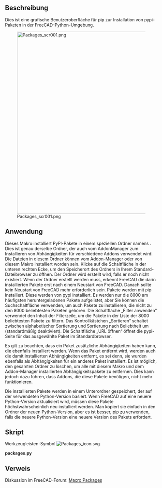 <languages/>

{{Macro/de
|Name=Makro Pakete
|Icon=Packages_icon.svg
|Description=Gui-Frontend für pip zum Installieren/Entfernen von PyPI-Paketen in der FreeCAD-Python-Umgebung.
|Author=TheMarkster
|Version=0.4
|Date=2025.01.18
|FCVersion=1.0
|Download=[https://wiki.freecad.org/images/c/c7/Packages_icon.svg Werkzeugleisten-Symbol]
}}

<span id="Description"></span>
==Beschreibung== 

Dies ist eine grafische Benutzeroberfläche für pip zur Installation von pypi-Paketen in der FreeCAD-Python-Umgebung.

[[File:Packages_scr001.png|600px]]

{{Caption|Pakete Bildschirmaufnahme}}

<span id="Usage"></span>
== Anwendung == 

Dieses Makro installiert PyPI-Pakete in einem speziellen Ordner namens {{FileName|AdditionalPythonPackages}}. Dies ist genau derselbe Ordner, der auch vom AddonManager zum Installieren von Abhängigkeiten für verschiedene Addons verwendet wird. Die Dateien in diesem Ordner können vom Addon-Manager oder von diesem Makro installiert worden sein. Klicke auf die Schaltfläche in der unteren rechten Ecke, um den Speicherort des Ordners in Ihrem Standard-Dateibrowser zu öffnen. Der Ordner wird erstellt wird, falls er noch nicht existiert. Wenn der Ordner erstellt werden muss, erkennt FreeCAD die darin installierten Pakete erst nach einem Neustart von FreeCAD. Danach sollte kein Neustart von FreeCAD mehr erforderlich sein. Pakete werden mit pip installiert. Diese werden von pypi installiert. Es werden nur die 8000 am häufigsten heruntergeladenen Pakete aufgelistet, aber Sie können die Suchschaltfläche verwenden, um auch Pakete zu installieren, die nicht zu den 8000 beliebtesten Paketen gehören. Die Schaltfläche „Filter anwenden” verwendet den Inhalt der Filterzeile, um die Pakete in der Liste der 8000 beliebtesten Pakete zu filtern. Das Kontrollkästchen „Sortieren” schaltet zwischen alphabetischer Sortierung und Sortierung nach Beliebtheit um (standardmäßig deaktiviert). Die Schaltfläche „URL öffnen“ öffnet die pypi-Seite für das ausgewählte Paket im Standardbrowser.

Es gilt zu beachten, dass ein Paket zusätzliche Abhängigkeiten haben kann, die ebenfalls installiert werden. Wenn das Paket entfernt wird, werden auch die damit installierten Abhängigkeiten entfernt, es sei denn, sie wurden ebenfalls als Abhängigkeiten für ein anderes Paket installiert. Es ist möglich, den gesamten Ordner zu löschen, um alle mit diesem Makro und dem Addon-Manager installierten Abhängigkeitspakete zu entfernen. Dies kann jedoch dazu führen, dass Addons, die diese Pakete benötigen, nicht mehr funktionieren.

Die installierten Pakete werden in einem Unterordner gespeichert, der auf der verwendeten Python-Version basiert. Wenn FreeCAD auf eine neuere Python-Version aktualisiert wird, müssen diese Pakete höchstwahrscheinlich neu installiert werden. Man kopiert sie einfach in den Ordner der neuen Python-Version, aber es ist besser, pip zu verwenden, falls die neuere Python-Version eine neuere Version des Pakets erfordert.

<span id="Script"></span>
== Skript ==

Werkzeugleisten-Symbol
[[Image:Packages_icon.svg]]

'''packages.py'''

{{MacroCode|code=
# packages.py
# 2024, <TheMarkster> LGPL 2.1 or later
# thanks to forum member hasecilu for help with setting pyside6 icons
# a utility to install Python packages in FreeCAD

__version__ = "0.4"

from PySide import QtWidgets, QtGui, QtCore
QDialog = QtWidgets.QDialog
QVBoxLayout = QtWidgets.QVBoxLayout
QHBoxLayout = QtWidgets.QHBoxLayout
QLabel = QtWidgets.QLabel
QLineEdit = QtWidgets.QLineEdit
QSpinBox = QtWidgets.QSpinBox
QPushButton = QtWidgets.QPushButton
QListWidget = QtWidgets.QListWidget
QMessageBox = QtWidgets.QMessageBox
QCheckBox = QtWidgets.QCheckBox
QApplication = QtGui.QApplication
QFileDialog = QtGui.QFileDialog
Qt = QtCore.Qt

import requests
import re
import webbrowser
import subprocess, sys, platform
import freecad.utils as utils
import addonmanager_utilities as amutils
import shutil
import json
import importlib

class Packages:
    def __init__(self):
        self.python_version = f"{sys.version_info.major}.{sys.version_info.minor}"
        self.pg = FreeCAD.ParamGet(f"User parameter:Plugins/Packages_Macro/{self.python_version}")
        layout = QVBoxLayout()
        self.mw = FreeCADGui.getMainWindow()
        self.pathEdit = QLineEdit()
        self.pathEdit.setToolTip("Path to python executable.")
        self.pathEdit.setText(self.findExecutable())
        self.form = QtWidgets.QWidget()
        self.form.setLayout(layout)
        self.mode = "install" # can also be "uninstall"
        filterLayout = QHBoxLayout()
        self.filterEdit = QLineEdit()
        self.filterEdit.setPlaceholderText("Filter packages")
        self.filterEdit.returnPressed.connect(self.applyFilter)
        self.filterEdit.textChanged.connect(self.enableButtons)
        filterLayout.addWidget(QLabel("Filter:"))
        filterLayout.addWidget(self.filterEdit)
        self.sortedCheckBox = QCheckBox("Sort")
        self.sortedCheckBox.setToolTip("""
Default is sorting by popularity in terms of most downloads in the last 30 days.
Checked = sort A to Z.
Note toggling applies the filter.""")
        self.sortedCheckBox.setChecked(False)
        self.sortedCheckBox.stateChanged.connect(self.applyFilter)
        # this is to initialize stateChanged, otherwise first toggle does not update
        checked = self.sortedCheckBox.isChecked()
        filterLayout.addWidget(self.sortedCheckBox)
        
        self.filterButton = QPushButton("Apply Filter")
        self.filterButton.clicked.connect(self.applyFilter)
        filterLayout.addWidget(self.filterButton)
        
        self.searchButton = QPushButton("Search")
        self.searchButton.setIcon(FreeCADGui.getIcon("internet-web-browser"))
        self.searchButton.setToolTip("Search for filter on pypi.org in default browser")
        self.searchButton.setEnabled(False)
        filterLayout.addWidget(self.searchButton)
        self.searchButton.clicked.connect(self.search)
        
        self.packageList = QListWidget()
        self.packageList.itemSelectionChanged.connect(self.enableButtons)

        self.fetchButton = QPushButton("Fetch summary")
        self.fetchButton.setIcon(FreeCADGui.getIcon("internet-web-browser"))
        self.fetchButton.setEnabled(False)
        self.fetchButton.clicked.connect(self.fetchSummary)

        layout.addLayout(filterLayout)

        layout.addWidget(self.packageList)
        buttonLayout = QHBoxLayout()
        buttonLayout.addWidget(self.fetchButton)
        
        self.installButton = QPushButton("Install / Update")
        self.installButton.clicked.connect(self.install)
        self.installButton.setEnabled(False)
        self.installButton.setToolTip("""
If this is disabled with an active selection it means the package is a base package.
You are allowed to install again an added package because there might be an update
available for it.""")
        buttonLayout.addWidget(self.installButton)
        
        self.uninstallButton = QPushButton("Uninstall")
        style = self.form.style()
        try:
            trashIcon = style.standardIcon(style.SP_TrashIcon)
        except:
            trashIcon = style.standardIcon(style.StandardPixmap.SP_TrashIcon)
        self.uninstallButton.setIcon(trashIcon)
        self.uninstallButton.clicked.connect(self.uninstall)
        self.uninstallButton.setEnabled(False)
        self.uninstallButton.setToolTip("""
If this is disabled with an active selection it means the selected package is
either not already installed or it is a base package included with the packaging
or distribution.""")
        buttonLayout.addWidget(self.uninstallButton)
        
        self.openUrlButton = QPushButton("Open Url")
        self.openUrlButton.setIcon(FreeCADGui.getIcon("internet-web-browser"))
        self.openUrlButton.clicked.connect(self.openUrl)
        self.openUrlButton.setEnabled(False)
        buttonLayout.addWidget(self.openUrlButton)
        
        layout.addLayout(buttonLayout)
        
        pathLayout = QHBoxLayout()
        layout.addLayout(pathLayout)

        self.pathEdit.setPlaceholderText("Path to python executable")
        pathLayout.addWidget(QLabel("Python:"))
        pathLayout.addWidget(self.pathEdit)
        self.pathButton = QPushButton("...")
        try:
            self.pathButton.setIcon(style.standardIcon(style.SP_FileDialogStart))
        except:
            self.pathButton.setIcon(style.standardIcon(style.StandardPixmap.SP_FileDialogStart))
        self.pathButton.setFixedWidth(self.pathButton.sizeHint().width())
        self.pathButton.setToolTip("Click to browse for python executable.")
        self.pathButton.clicked.connect(self.setupPath)
        pathLayout.addWidget(self.pathButton)
        
        additionalLayout = QHBoxLayout()
        layout.addLayout(additionalLayout)
        additionalLayout.addWidget(QLabel("AdditionalPythonPackages folder:"))
        self.additionalEdit = QLineEdit()
        self.additionalEdit.setPlaceholderText("AdditionalPythonPackages folder goes here")
        pathToPackages = self.pg.GetString("PathToPackages","")
        if not pathToPackages:
            pathToPackages = amutils.get_pip_target_directory()
            if not os.path.exists(pathToPackages):
                os.makedirs(pathToPackages)
                self.pg.SetString("PathToPackages", pathToPackages)
                FreeCAD.Console.PrintMessage("AdditionalPythonPackages folder has been created.  You will likely need to restart FreeCAD to use any newly installed packages.\n")
        self.additionalEdit.setText(pathToPackages)
        self.additionalEdit.setReadOnly(True)
        additionalLayout.addWidget(self.additionalEdit)
        self.additionalButton = QPushButton("Open")
        try:
            self.additionalButton.setIcon(style.standardIcon(style.SP_DirOpenIcon))
        except:
            self.additionalButton.setIcon(style.standardIcon(style.StandardPixmap.SP_DirOpenIcon))
        self.additionalButton.clicked.connect(self.openAdditional)
        self.additionalButton.setToolTip("""
Opens the AdditionalPythonPackages folder.  Note that the only things
that should be in this folder are things installed using this macro
or additional dependencies installed via the addon manager.  It should
be relatively safe to remove things from here.  You should take note
of what extra folders were added when you install something.  These
dependencies are not being tracked as pip doesn't support tracking
packages added to custom folders.  When we uninstall something we
only install what we added, not the additional dependencies pip might
have added.""")
        additionalLayout.addWidget(self.additionalButton)
        
        self.packages = self.loadPackageData()
        title = f"Packages {__version__} ({len(self.packages)} packages)"
        self.form.setWindowTitle(title)
        self.applyFilter()

        self.form.setWindowIcon(self.QIconFromXPMString(__icon__))

    def loadPackageData(self):
        # would be faster to cache this locally, but this way it's always up to date
        url = "https://hugovk.github.io/top-pypi-packages/top-pypi-packages-30-days.json"
        try:
            response = requests.get(url)
            response.raise_for_status()
            data = response.json()
            return data["rows"]
        except requests.RequestException as e:
            QMessageBox.critical(self.mw, "Error", f"Could not load data: {e}")
            return []
            
    def openAdditional(self):
        """
        open the addtional python packages folder.  note that this is a different
        folder for each version of python used by various freecad installations, 
        for example if the user has multiple versions in simultaneous use.  this
        folder is really for the addon manager to install dependencies when installing
        various addons, so we do not have exclusive use of it.  but the advantage
        is the addon manager can also update these for use when updates are available.
        this folder is made available to python via initGui,py in src/App, which
        is how addons are able to import the packages installed here.
        """
        sys = platform.system()
        userFolder = self.additionalEdit.text()
        if 'Windows' in sys:
            subprocess.Popen('start explorer.exe '+userFolder, shell=True)
        elif 'Linux' in sys:
            os.system("xdg-open '%s'" % userFolder)
        elif 'Darwin' in sys:
            subprocess.Popen(["open", userFolder])
        else:
            msgBox = QtGui.QMessageBox()
            msg = "We were unable to determine your platform, and thus cannot open your '+userFolder+' for you, but you can still do it manually.\n"
            msgBox.exec_()
                    
    def getStandardButtons(self):
        return (QtWidgets.QDialogButtonBox.Close)
        
    def setupPath(self):
        """
        This is for the user to bre able to set a python that he wants to use
        rather than the default found with the freecad.utils function
        """
        path, ok = QFileDialog.getOpenFileName(self.mw, 
                "Select Python Executable",
                "",
                "Python Executable (python*);;All Files (*)")
        if path:
            self.pathEdit.setText(path)
            self.pg.SetString("PathToPython", path)


    def applyFilter(self):
        """
        This is called when the user clicks the Apply filters button, and also
        when the user toggles the sort checkbox, and when the enter key is pressed
        in the filter line edit widget.  If sorting is active, then the filtered
        packages are sorted alphabetically, otherwise they are sorted based on the 
        popularity as measured by the number of downloads in the last 30 days.
        """
        filter = self.filterEdit.text()
        try:
            filtered = [pkg for pkg in self.packages if re.search(filter, pkg["project"], re.IGNORECASE)]
            exactMatch = False
            self.packageList.clear()
            for pkg in filtered:
                self.packageList.addItem(pkg["project"])
                if pkg == filter:
                    exactMatch = True
            self.packageList.setSortingEnabled(self.sortedCheckBox.isChecked())
            if filter and not exactMatch:
                description, version = self.getInfo(filter)
                if description:
                    self.packageList.insertItem(0, filter + " (not in top 8000)")

        except re.error as e:
            QMessageBox.warning(self.mw, "Invalid Regex", f"Error in regular expression: {e}")
            self.form.setWindowTitle(f"Packages {__version__}")

    def enableButtons(self):
        """enables or disables buttons based on whether a package is selected
        in the list widget and whether that package is already installed."""
        hasSelection = bool(self.packageList.selectedItems())
        self.openUrlButton.setEnabled(hasSelection)
        self.fetchButton.setEnabled(hasSelection)
        hasFilter = bool(self.filterEdit.text())
        self.searchButton.setEnabled(hasFilter)
            
        added, base = (False, False)
        if hasSelection:
            added, base = self.isInstalled()
        self.installButton.setEnabled(not base)
        self.uninstallButton.setEnabled(added)

    def install(self):
        self.mode = "install"
        self.managePackages()
        
    def uninstall(self):
        self.mode = "uninstall"
        self.managePackages()
        
    def findExecutable(self):
        """
        find the python executable in use, luckily there is a function for this
        already in FreeCAD, but we still want to allow the user the flexibility
        of setting a different python executable if the function gets it wrong
        """
        
        path = self.pg.GetString("PathToPython","")
        if path:
            return path
        
        pyEx = utils.get_python_exe()
    
        if os.path.exists(pyEx):
            self.pg.SetString("PathToPython", pyEx)
            return pyEx
        else:
            FreeCAD.Console.PrintError(f"Python executable not found.  You may try to find it manually by clicking the '...' button at the bottom of the dialog.\n")
            return "Path to python executable"

    def managePackages(self):
        """
        Here is where the installing and uninstalling happens.  We track which
        packages we have installed and which dependencies were installed along
        with them.  The caveat here is the AddonManager might also install stuff
        in our folder, but I don't think the AM tracks extra dependencies.
        """
        package = self.packageList.currentItem().text().replace(" (not in top 8000)", "")
        python_exe = self.pathEdit.text()
        vendor_path = self.additionalEdit.text()
        if "APPIMAGE" in os.environ:
            
            os.environ['PYTHONHOME'] = '/usr'
            os.environ['PYTHONPATH'] = f"/usr/lib/python{self.python_version}/site-packages" 

        if self.mode == "uninstall":
            added = self.loadAddedSubfolders(package)
            self.pg.RemString(f"{package}_Subfolders")

            for subfolder in added:
                item_path = os.path.join(vendor_path, subfolder)
                if os.path.exists(item_path):
                    shutil.rmtree(item_path)
                    print(f"{subfolder} removed\n")

            self.enableButtons()
            return

        existing = set(os.listdir(vendor_path))

        command = [python_exe, "-m", "pip", self.mode, "--target", vendor_path, package]

        try:
            result = subprocess.run(
                command,
                stdout=subprocess.PIPE,
                stderr=subprocess.PIPE,
                text=True,
                check=True
            )
            FreeCAD.Console.PrintMessage(f"{result.stdout}\n")


            new_folders = set(os.listdir(vendor_path)) - existing
            added = list(new_folders)

            self.saveAddedSubfolders(package, added)

        except subprocess.CalledProcessError as e:
            FreeCAD.Console.PrintError(f"Error: {e.stderr}\n")
        except Exception as e:
            FreeCAD.Console.PrintError(f"An unexpected error occurred: {e}\n")
        finally:
            self.enableButtons()

    def saveAddedSubfolders(self, package, added):
        """
        Here we track the folders that we added to this AdditionalPythonPackages
        folder and removed them during uninstallation.  The complication is that
        sometimes additional dependencies are also added, and when they are, we 
        should also track them and remove them.  Further complicating this is other
        packages might have also added the same dependencies.  These we reconcile
        in the loadAddedSubfolders() method below.
        """
        json_string = json.dumps(added)
        self.pg.SetString(f"{package}_Subfolders", json_string)

    def loadAddedSubfolders(self, package):
        """
        We get all of the packages that were added by all installations, this is
        in allPackages list.  The added list only includes the new subfolders that
        were added when this package was installed.  Anything in added that is not
        also in allPackages can be safely removed during uninstallation.
        """
        json_string = self.pg.GetString(f"{package}_Subfolders", "")
        added = json.loads(json_string) if json_string else []

        allPackages = []
        for key in self.pg.GetStrings():
            if key.endswith("_Subfolders") and key != f"{package}_Subfolders":
                other_json = self.pg.GetString(key, "")
                try:
                    otherPackages = json.loads(other_json)
                    allPackages.extend(otherPackages)
                except json.JSONDecodeError:
                    print(f"Error decoding subfolder list for {key}.")

        unique = [folder for folder in added if folder not in allPackages]
        return unique

    def isInstalled(self):
        """
        Called only by the enable buttons function.  We return a tuple (added, base)
        added = True means this was something we added to the additional packages 
        folder.  base = True means this is installed, but as a base package either
        through the packaging or user installed into the system environment, either
        way we don't try to install or uninstall anything we didn't add or that the
        addon manager didn't add as an additional dependency in our user addon folder
        """
        added = False
        base = False
        package = self.packageList.currentItem().text().replace(" (not in top 8000)", "")
        python_exe = self.pathEdit.text()
        vendor_path = amutils.get_pip_target_directory()
        if not os.path.exists(vendor_path):
            os.makedirs(vendor_path)
        fullpath = os.path.join(vendor_path,package)
        if os.path.exists(fullpath):
            added = True
        try:
            importlib.import_module(package)
            if not added: # we didn't add this
                base = True
        except ImportError:
            # added might or might not be false because this might not yet be
            # available to import if the additionalpythonpackages folder was
            # only just created this FreeCAD session, so we don't set it False
            # here, but instead rely on the above test
            base = False

        return (added, base)

    def fetchSummary(self):
        selectedItem = self.packageList.currentItem()
        if not selectedItem:
            return
        
        package = selectedItem.text().replace(" (not in top 8000)","")
        description, version = self.getInfo(package)
        
        QMessageBox.information(self.mw, "Package Summary", 
                                f"{package} (v{version}): {description}")
        

    def getInfo(self, package):
        """
        called by fetchSummary(), pops up a very brief description of the package
        in a message box.  User can use the OpenUrl button to get more details.
        We also use this to check if a custom entered package is available outside
        the top 8000 list.
        """
        
        url = f"https://pypi.org/pypi/{package}/json"
        try:
            response = requests.get(url)
            response.raise_for_status()
            data = response.json()
            description = data["info"].get("summary", "No description available.")
            version = data["info"].get("version", "Unknown version")
            return description, version
        except requests.RequestException:
            return "", "Unknown version"

    def search(self):
        filter = self.filterEdit.text()
        if not filter:
            return
        url = f"https://pypi.org/search/?q={filter}"
        try:
            webbrowser.open(url)
        except Exception as e:
            QMessageBox.critical(self.mw, "Error", 
                                f"Unable to open the browser. Error: {e}")

    def openUrl(self):
        package = self.packageList.currentItem().text().replace(" (not in top 8000)", "")
        url = f"https://pypi.org/pypi/{package}"
        try:
            webbrowser.open(url)
        except Exception as e:
            QMessageBox.critical(self.mw, "Error", 
                                f"Unable to open the browser. Error: {e}")

    def QIconFromXPMString(self, xpm_string):
        if "/*pixels*/" in xpm_string:
            xpm = xpm_string.replace("\"","").replace(',','').splitlines()[4:]
        else:
            xpm = xpm_string.replace("\"","").replace(',','').splitlines()[3:]
        for line in reversed(xpm):
            if line.startswith("/*") and line.endswith("*/"):
                xpm.pop(xpm.index(line))
        pixmap = QtGui.QPixmap(xpm)
        icon = QtGui.QIcon(pixmap)
        return icon


__icon__ = """
/* XPM */
static char *dummy[]={
"64 64 1050 2",
"Qt c None",
".g c #010101",
"br c #020202",
"a3 c #030202",
"h3 c #030303",
"ej c #030304",
".I c #040404",
"ao c #050504",
".# c #050505",
"m9 c #060605",
"dI c #060606",
".J c #070707",
"a2 c #090907",
"nl c #090909",
"mW c #0a0a0a",
"mV c #0b0a09",
"aL c #0b0b09",
"bh c #0b0b0b",
".s c #0b0c0c",
"nz c #0c0b0b",
"oj c #0c0c0c",
"d3 c #0c0c0d",
"n9 c #0d0c0c",
"dJ c #0d0d0d",
"#b c #0d0d0e",
".W c #0d0e0f",
"mL c #0e0e0f",
"eI c #0f0f10",
"#T c #0f1317",
"#x c #0f1417",
"mK c #100f0d",
"nN c #11100e",
"nk c #11100f",
"mA c #111111",
"bM c #111112",
"#a c #111417",
"c# c #121212",
"#U c #121415",
"mo c #131313",
".t c #131315",
"mU c #15130e",
"nA c #151516",
"aK c #16140d",
"#y c #16181b",
"mM c #171717",
"fj c #181819",
".X c #181a1c",
"gY c #191919",
".f c #191b1d",
"h# c #1a1a1b",
"#7 c #1a1e21",
"m8 c #1c1a15",
"an c #1d1b15",
"oi c #1d1d1e",
"ot c #1e1e1e",
"mX c #202020",
"ap c #212328",
"aM c #212428",
"nY c #22211c",
"bs c #222223",
"h4 c #232325",
"#8 c #23252a",
"#c c #23272e",
"cx c #242425",
".H c #242629",
"#z c #242b34",
"o. c #252526",
".h c #25272a",
"ek c #262627",
".K c #262a2f",
"cP c #282729",
"d# c #282829",
"iM c #29292a",
"du c #29292b",
"#d c #2c3845",
"#A c #2e3d4b",
"am c #2f2919",
"aJ c #2f2a1c",
"m7 c #2f2a1d",
"nO c #2f2f30",
".A c #2f6491",
"mY c #303030",
".B c #306491",
".Q c #306591",
"ib c #306592",
"nj c #312d23",
"ny c #312f2a",
".Y c #313942",
"#E c #316591",
"eS c #316592",
"ja c #323233",
"a5 c #326592",
".z c #326692",
"mT c #332e21",
"av c #336692",
"#p c #336792",
"dC c #336793",
"a6 c #346792",
".R c #346793",
"aw c #346893",
"n. c #353536",
".Z c #354658",
".l c #35658f",
".m c #356792",
".6 c #356893",
"ev c #356894",
"os c #363637",
".u c #363d46",
".P c #366792",
"#i c #366894",
"dW c #366994",
"bg c #373630",
"mz c #373737",
"#e c #374d61",
"#h c #376893",
"f. c #376994",
"ax c #376a95",
"#R c #3775a9",
".y c #386891",
".n c #386993",
"ac c #386994",
"ew c #386a95",
"ba c #3875a9",
"bA c #3876a9",
"dl c #3876aa",
".o c #39678f",
"lj c #3976a9",
"c2 c #3977aa",
"nm c #3a3a3c",
".x c #3a648a",
"ab c #3a6a94",
".C c #3a6b95",
"dB c #3a6b96",
"aR c #3a6c96",
"#Q c #3a77aa",
"#Z c #3b6c96",
"ad c #3b6c97",
"ea c #3b6d96",
"b# c #3b77aa",
"dK c #3c3b3d",
".a c #3c4149",
".0 c #3c5974",
"#Y c #3c6c94",
"iw c #3c6c96",
"aC c #3c78aa",
"ht c #3c78ab",
".k c #3d6589",
".O c #3d688f",
"#D c #3d6b94",
"fw c #3d6d95",
"b. c #3d78aa",
"k2 c #3d79ab",
"bi c #3e3e40",
".D c #3e6c93",
"fr c #3e6c95",
"eT c #3e6e98",
"ae c #3e6f9a",
"dX c #3e79ab",
"iq c #3f3f42",
".w c #3f607d",
"g# c #3f6c95",
"gm c #3f6e96",
".7 c #3f6e98",
"#F c #3f6f98",
"lE c #3f79ab",
"#5 c #3f7aab",
"cH c #3f7aac",
"nM c #403c30",
"gQ c #406e96",
"au c #406e97",
"g4 c #406f96",
"#o c #406f98",
"cI c #407aab",
"fY c #407aac",
"#V c #414b56",
"aq c #415c76",
".E c #416789",
"ds c #417bab",
"#v c #417bac",
".r c #42474d",
"#B c #425a73",
"a4 c #425c75",
"aN c #425c76",
".S c #426f97",
"ay c #42729b",
"dD c #427bac",
"b0 c #427dae",
"jb c #434343",
"mN c #434344",
"#g c #436b91",
"kk c #437199",
"ic c #43719a",
"hr c #43729a",
"hV c #437cac",
"iN c #444446",
"#f c #446482",
"fs c #446f96",
"hd c #447299",
"ia c #44729a",
"aV c #447dad",
"ok c #454547",
"bN c #454548",
".v c #45576a",
"fP c #456f97",
"fx c #45739b",
"iB c #457dad",
".i c #465161",
".T c #466e91",
"hf c #467dad",
"n8 c #474541",
"a7 c #477198",
"ft c #477298",
"e9 c #477299",
"k1 c #47739b",
"eh c #477ead",
"eZ c #477eae",
"cn c #4780b0",
"ar c #487197",
"fR c #487298",
"aa c #487398",
"e6 c #487399",
"dV c #48759c",
"dE c #487fae",
"nx c #49422f",
"#C c #496c8e",
"fQ c #497398",
"iU c #49749a",
"eu c #49759b",
"gn c #4979a2",
"c3 c #497fae",
"bV c #4980ad",
"nB c #4a4a4c",
"fS c #4a7399",
"j8 c #4a79a2",
"g5 c #4a7aa3",
"bz c #4a80ad",
"go c #4a80ae",
"eY c #4a80af",
".j c #4b647d",
".N c #4b6b87",
"eR c #4b769b",
"cp c #4b80ae",
"bm c #4b81ae",
"fu c #4c7398",
"fv c #4c7499",
"#M c #4c7ba2",
"gS c #4c80aa",
"#P c #4c82af",
"nn c #4d4d4f",
"d4 c #4d4d50",
"e7 c #4d7499",
"#j c #4d789e",
"#q c #4d799f",
"gC c #4d81ad",
"bD c #4d84b2",
"ca c #4e4e4f",
"ex c #4e789e",
"kl c #4e7ea6",
"hs c #4e7ea8",
"i2 c #4e83af",
"he c #4f7ea7",
"n# c #504f51",
".1 c #507495",
"aQ c #50789c",
".5 c #507a9f",
"#L c #507ca2",
"by c #507fa6",
"id c #5083b0",
"lF c #5083b1",
"ci c #5084b0",
"dk c #5086b4",
"#9 c #51667b",
"hU c #517a9f",
"ee c #517ea6",
"ch c #517fa6",
"dY c #5184b0",
"fX c #5184b1",
"aE c #5185b1",
"aO c #527699",
"e8 c #52779a",
"eA c #527ba0",
"af c #527ea3",
"#s c #5280a8",
"c8 c #5284b0",
"fB c #5285b0",
"aj c #5285b1",
"bF c #5285b2",
"nZ c #535355",
".L c #535c67",
".F c #536b81",
".p c #537390",
"#X c #537697",
"a. c #53789a",
"e# c #53799b",
"h9 c #537b9f",
"eU c #537ca0",
"#J c #537ca1",
"fA c #5383ad",
"fc c #5383ae",
"k3 c #5385b1",
"do c #5386b1",
"l2 c #5386b2",
"ni c #544e3b",
"ga c #54799c",
"iX c #547ca0",
"fT c #547ca1",
"f# c #547ea2",
"#r c #5480a6",
"fV c #5482aa",
"cJ c #5485b1",
"aB c #5487b1",
"#I c #557da1",
"fU c #5581a7",
"eF c #5586b2",
"cY c #5588b3",
"iz c #567da1",
"#K c #567ea1",
"bl c #5681a7",
"a9 c #5686af",
"c4 c #5687b2",
".G c #57626e",
"at c #577b9d",
"eB c #5783a8",
"#u c #5788b2",
"al c #58543e",
".b c #586a80",
"a# c #587b9c",
"ix c #587da1",
"#m c #5880a3",
".8 c #5881a6",
"fb c #5886ad",
"fW c #5887b0",
"bB c #588cb7",
"iA c #597fa2",
"iy c #597fa3",
"#l c #5980a3",
".9 c #5984a9",
"fz c #5985ab",
"cD c #598ab4",
"c1 c #598cb7",
"jf c #5a7fa2",
"#t c #5a88b0",
"iC c #5a89b3",
"i# c #5b80a4",
".2 c #5b81a2",
"gp c #5b89ae",
"#4 c #5b8ab3",
"eJ c #5c5c60",
"iW c #5c80a4",
"#G c #5c82a5",
"#N c #5c88ad",
"#. c #5c88ae",
"ig c #5c8bb3",
"ox c #5d5d61",
".U c #5d7386",
"#W c #5d738c",
".c c #5d7c99",
"as c #5d7c9c",
".3 c #5d82a4",
"#n c #5d83a4",
"fy c #5d85a8",
"jj c #5d8bb3",
"c5 c #5d8bb4",
"nX c #5e5742",
"l1 c #5e88ad",
"cL c #5e8bb3",
"fC c #5e8cb4",
"gc c #5e8db4",
"ir c #5f5f61",
".V c #5f6a75",
"ed c #5f83a5",
"aS c #5f86a8",
"lk c #5f8cb5",
"iD c #5f8db4",
"m6 c #60563a",
"i. c #6082a4",
"iY c #6084a5",
"l0 c #6085a5",
"#k c #6185a6",
"cK c #618db5",
"#O c #618eb5",
"oh c #626266",
".e c #626d78",
".M c #627181",
".q c #627384",
"#0 c #6288a9",
"h5 c #636366",
"iV c #6385a5",
"gb c #6388aa",
"fe c #638fb5",
"dp c #638fb6",
"dn c #638fb7",
"nP c #646467",
"aP c #64819f",
"gD c #648ea8",
"bt c #656569",
"fa c #658cae",
"c6 c #658fb6",
"i0 c #6590b6",
"bW c #6594bd",
"nL c #665b3c",
"mJ c #666152",
".4 c #6688a8",
"lG c #6692b9",
"iO c #676768",
"az c #678caf",
"iZ c #678cb0",
"ie c #6790b7",
"if c #6791b7",
"aU c #6792b7",
"dS c #6888a7",
"eb c #688aa9",
"ef c #6891b8",
"li c #698aa9",
"a8 c #698cab",
"ah c #6992b7",
"i1 c #6992b8",
"a1 c #6a6452",
"nC c #6a6a6c",
"dR c #6a87a4",
"#H c #6a8baa",
"dU c #6a8bab",
"#S c #6a8fb1",
"eC c #6a92b6",
"dr c #6a93b7",
"g. c #6b87a3",
"#w c #6b90b1",
"bk c #6c87a1",
"fq c #6c87a3",
"et c #6c89a6",
"ag c #6c91b3",
"#6 c #6c92b2",
"gB c #6c94b8",
"iT c #6d88a5",
"je c #6d89a5",
"jI c #6d89a6",
"kj c #6d8aa6",
"gR c #6d94b8",
"eX c #6d95b8",
".d c #6e879f",
"iv c #6e88a5",
"gl c #6e89a5",
"jv c #6e89a6",
"hg c #6f94b7",
"nw c #70623b",
"bC c #709dc1",
"c7 c #7197b9",
"hc c #728da9",
"gA c #728daa",
"ey c #7290ae",
"hI c #7296b6",
"dj c #729ec2",
"ou c #737376",
"ez c #7391af",
"dZ c #7397bb",
"ak c #7398b6",
"aA c #7398b9",
"ji c #7398bb",
"l3 c #739bbe",
"no c #747474",
"bO c #747477",
"mn c #747478",
"hH c #7499ba",
"lU c #757578",
"jg c #7591ad",
"#3 c #7599b9",
"eg c #7599ba",
"mZ c #767676",
"dq c #7699bb",
"eV c #7795b1",
"gT c #7797aa",
"jh c #7896b5",
"dt c #789cbc",
"d2 c #789dbd",
"e5 c #798fa8",
"## c #7995af",
"ff c #799dbd",
"dA c #7a95ae",
"lD c #7a97b1",
"aF c #7a9cb3",
"eG c #7a9fbf",
"c9 c #7b9ebd",
"aD c #7b9fbe",
"ei c #7b9fbf",
"fD c #7ba0bf",
"aT c #7c9db9",
"eD c #7c9dbe",
"dH c #7c9ebd",
"bn c #7c9fbf",
"co c #7ca0c0",
"dT c #7d96b2",
"fd c #7d9ebc",
"bE c #7d9fc0",
"b1 c #7da0c0",
"h8 c #7e94ac",
"bx c #7e98b1",
"eE c #7e9ebe",
"ll c #7ea2c2",
"cb c #7f7f80",
"el c #7f7f83",
"eQ c #7f97af",
"dm c #7fa1c0",
"e. c #8095ac",
"di c #809ab3",
"gq c #809b9f",
"bU c #819cb4",
"bj c #82858c",
"ec c #829ab4",
"k0 c #8398af",
"#1 c #839eb9",
"cG c #83aaca",
"gd c #84a3bf",
"mB c #858589",
"g6 c #85a2bd",
"bZ c #85aaca",
"nW c #877748",
"n0 c #88888a",
"or c #88888d",
"hT c #889bb1",
"nQ c #89898a",
"hu c #89a3b8",
"cq c #89a5bb",
"dG c #89a5c2",
"dF c #89a6c0",
"ai c #89a7c2",
"n7 c #8a8884",
"e1 c #8a898c",
"d0 c #8aa5c1",
"cM c #8aa6c0",
"mc c #8b8b90",
"j9 c #8ba2a8",
"lZ c #8ba2b9",
"jJ c #8ba3a8",
"kL c #8ba3a9",
"iE c #8ca4a8",
"lH c #8dacc9",
"is c #919192",
"eK c #919195",
"gE c #91a4a1",
"jc c #929293",
"#2 c #92a7bd",
"hW c #92aabf",
"nK c #938146",
"bu c #949496",
"ol c #949498",
"eW c #94a9bf",
"lh c #95abbe",
"mS c #968964",
"ih c #96aab3",
"my c #999797",
"g7 c #99acbb",
"d1 c #9aafc6",
"aI c #9b8c5f",
"nD c #9b9a9b",
"cy c #9b9a9e",
"og c #9b9ba0",
"es c #9ba9ba",
"mg c #9bafc4",
"cm c #9cbad4",
"dQ c #9dabbb",
"k4 c #9daeb4",
"cj c #9dbbd5",
"d5 c #9e9ea3",
"hJ c #9eacaa",
"nh c #9f9473",
"l4 c #9fb6cf",
"bf c #a09268",
"o# c #a1a0a3",
"bP c #a1a1a3",
"hh c #a1b0b6",
"eP c #a3acbb",
"gU c #a3aeaa",
"lC c #a3b3c4",
"mf c #a4b2c3",
"mO c #a5a5a8",
"na c #a7a7aa",
"lm c #a7bed3",
"n1 c #a9a9a8",
"cQ c #acabae",
"n6 c #acacae",
"da c #adacaf",
"mm c #adadb2",
"c0 c #adc6dc",
"lg c #afb7c3",
"dv c #b0afb3",
"iP c #b0b0b2",
"gr c #b1b9ad",
"lY c #b1bcc9",
"mh c #b1c1d4",
"em c #b2b2b5",
"js c #b3b3b6",
"dz c #b3b9c4",
"bX c #b3cade",
"nv c #b49d59",
"m5 c #b6a36a",
"nV c #b6a573",
"cc c #b6b6b6",
"nR c #b6b6b7",
"e2 c #b7b7b9",
"ow c #b7b7bd",
"lI c #b7c7d9",
"cE c #b9cfe1",
"gF c #baba9d",
"np c #bbbabb",
"mI c #bcaa78",
"hv c #bcba99",
"ov c #bcbcbf",
"m0 c #bdbdc0",
"gZ c #bdbdc2",
"g8 c #bebea8",
"fk c #bebec1",
"d9 c #bec4cc",
"hX c #bfbc98",
"om c #bfbec0",
"dL c #bfbec2",
"eL c #bfbfbf",
"gJ c #c0c0c2",
"fK c #c0c0c3",
"bv c #c1c1c0",
"gk c #c1c5cc",
"a0 c #c3ae6f",
"it c #c3c3c5",
"jd c #c3c3c6",
"mC c #c4c3c8",
"lB c #c4cad2",
"bq c #c5b582",
"oa c #c5c4c3",
"mp c #c6c6c6",
"me c #c6cbd1",
"of c #c7c7c9",
"l5 c #c7d1de",
"d6 c #c8c7cb",
"lT c #c8c8c9",
"ln c #cacdc7",
"dy c #cbccd1",
"f9 c #cbd0d5",
"ha c #cccccf",
"bw c #cccfd3",
"hK c #cdbf7a",
"hl c #cdcccf",
"jV c #cdccd0",
"nE c #cdcdcd",
"g0 c #cdcdd2",
"ng c #ceb568",
"hi c #cec9b0",
"hC c #cecdcf",
"h6 c #cecdd1",
"nb c #ceced0",
"j5 c #ceced2",
"kf c #ceced3",
"nJ c #cfb35b",
"kE c #cfcdd1",
"le c #cfced1",
"lx c #cfced2",
"bQ c #cfcfcf",
"mx c #d0be88",
"lz c #d0ced2",
"iu c #d0cfd2",
"jE c #d0cfd3",
"md c #d0d0d3",
"hS c #d0d2d7",
"h7 c #d0d3d7",
"gz c #d0d4da",
"ms c #d1d0d4",
"mE c #d1d0d5",
"jt c #d1d1d3",
"iS c #d1d1d4",
"nc c #d1d1d5",
"kK c #d1d5d8",
"be c #d2b65c",
"n2 c #d2d1d0",
"jW c #d2d1d6",
"dP c #d2d6d9",
"j7 c #d2d6da",
"ki c #d2d7da",
"mR c #d3ba71",
"m1 c #d3d2d4",
"n5 c #d3d3d5",
"gN c #d3d3d7",
"jH c #d3d6da",
"ju c #d3d7da",
"bY c #d3e1ec",
"jD c #d4d3d5",
"eq c #d4d3d6",
"cZ c #d4e1ed",
"hY c #d5c270",
"gV c #d5c78e",
"d7 c #d5d4d6",
"iQ c #d5d5d6",
"lf c #d5d5d8",
"hp c #d5d5d9",
"er c #d5d8da",
"ho c #d6d5d7",
"de c #d6d6d8",
"hG c #d6dbdf",
"j6 c #d7d7d9",
"lX c #d7dadb",
"dh c #d7dadd",
"cd c #d8d8d9",
"fp c #d8dce0",
"aH c #d9bc62",
"cz c #d9d9d9",
"g1 c #d9d9db",
"cS c #dad9db",
"kg c #dad9dd",
"jC c #dadad9",
"e4 c #dadee1",
"g3 c #dadee2",
"gP c #dadfe2",
"jT c #dbdad9",
"gx c #dbdadb",
"lw c #dbdbd9",
"gM c #dbdbdb",
"f8 c #dbdbdc",
"gy c #dbdbdd",
"lJ c #dbe1e8",
"on c #dcdbd8",
"lV c #dcdbda",
"en c #dcdcdb",
"kI c #dcdcde",
"m4 c #ddc67d",
"j4 c #dddcdc",
"fn c #dddcde",
"ko c #ded0a6",
"fL c #dedddd",
"cT c #dedede",
"hb c #dededf",
"ob c #dfdedc",
"dd c #dfdede",
"kq c #dfdee1",
"f7 c #dfdfde",
"nu c #e0c162",
"fi c #e0cd94",
"kH c #e0dfdf",
"mb c #e0e0e2",
"bT c #e0e2e4",
"cg c #e0e2e5",
"mi c #e0e5ea",
"bp c #e1c87e",
"k5 c #e1cc87",
"nU c #e1dbcd",
"df c #e1e1e1",
"gs c #e2cd86",
"jZ c #e2cd8c",
"ka c #e2ce94",
"j0 c #e2ce95",
"fM c #e2e1e1",
"kZ c #e2e1e2",
"eM c #e2e2e0",
"fl c #e2e2e1",
"fO c #e2e2e2",
"oq c #e2e2e3",
"eO c #e2e3e5",
"hw c #e3c865",
"ge c #e3cb75",
"jP c #e3cd8f",
"k# c #e3ce90",
"jz c #e3cf93",
"ip c #e3cf94",
"jA c #e3dac3",
"ly c #e3e2e1",
"mD c #e3e2e2",
"fm c #e3e3e2",
"cA c #e3e3e3",
"gO c #e3e3e4",
"lA c #e3e4e2",
"kM c #e4cc7b",
"hQ c #e4e3e1",
"hR c #e4e3e2",
"kG c #e4e3e3",
"dx c #e4e4e2",
"fN c #e4e4e3",
"kJ c #e4e4e4",
"ii c #e5cd77",
"kn c #e5ce88",
"iL c #e5dfd1",
"gj c #e5e4e2",
"kh c #e5e4e4",
"bR c #e5e5e4",
"aG c #e6c550",
"hL c #e6c960",
"mq c #e6e5e1",
"cR c #e6e5e3",
"hF c #e6e5e4",
"fo c #e6e5e5",
"d8 c #e6e7e4",
"dO c #e6e7e5",
"gG c #e7cc70",
"gw c #e7e6e4",
"jF c #e7e6e6",
"hn c #e7e7e4",
"kp c #e7e7e5",
"cU c #e7e7e6",
"lS c #e7e7e9",
"cN c #e8cd6d",
"fJ c #e8cf82",
"ky c #e8d28f",
"jq c #e8e3d8",
"hE c #e8e7e4",
"nd c #e8e7e5",
"ep c #e8e7e7",
"gL c #e8e8e5",
"cV c #e8e8e8",
"oe c #e8e8e9",
"cr c #e9ca5f",
"hZ c #e9cb64",
"mH c #e9cb6a",
"jK c #e9cc6c",
"ks c #e9cd6c",
"hy c #e9d28a",
"ke c #e9e8e5",
"gv c #e9e8e6",
"nF c #e9e8e7",
"cB c #e9e8e8",
"mt c #e9e8e9",
"kr c #e9e9e7",
"mF c #e9e9e9",
"m2 c #e9e9ea",
"iF c #eacd6c",
"jQ c #eace7d",
"kO c #eacf7a",
"lo c #ead17f",
"jR c #ead38a",
"jp c #eadcb4",
"nS c #eae8e7",
"hm c #eae9e6",
"gK c #eae9e7",
"hq c #eaeae9",
"oo c #eaeaec",
"fG c #ebcf79",
"ku c #ebcf7a",
"kv c #ebd07f",
"jm c #ebd286",
"k. c #ebd287",
"i8 c #ebe2c8",
"j3 c #ebeae7",
"dN c #ebebe7",
"lW c #ebebe8",
"dg c #ebebea",
"jO c #ecce71",
"fh c #ecce74",
"gH c #ecd385",
"mk c #ecd386",
"mr c #eceae7",
"nq c #eceae8",
"dc c #ecebe7",
"gi c #ecebe8",
"nI c #edc95a",
"gg c #edce72",
"bL c #edd076",
"hO c #edd384",
"lp c #edd484",
"kY c #edece8",
"hD c #edece9",
"ne c #edeced",
"eo c #ededeb",
"ce c #ededec",
"n4 c #ededef",
"l6 c #edf0f2",
"aZ c #eec954",
"d. c #eecc53",
"fZ c #eecc54",
"f2 c #eecf70",
"gh c #eecf72",
"i3 c #eed385",
"j2 c #eed483",
"ik c #eed484",
"iG c #eed485",
"ml c #eeebe3",
"i9 c #eeede8",
"dM c #eeede9",
"jU c #eeedea",
"cW c #eeeeed",
"nr c #eeeeee",
"nG c #eeeeef",
"aW c #efc431",
"b2 c #efc432",
"mw c #efc84d",
"nf c #efcb5d",
"eH c #efcc53",
"g9 c #efce60",
"kN c #efcf6a",
"km c #efcf6b",
"f1 c #efcf6c",
"f4 c #efd06e",
"fH c #efd171",
"iI c #efd172",
"gX c #efd47f",
"hA c #efd480",
"lc c #efd483",
"kX c #efd484",
"iJ c #efd992",
"mG c #efe7d3",
"mP c #efe8d3",
"lL c #efe9d3",
"kF c #efedea",
"dw c #efeee9",
"db c #efeeea",
"iR c #efefef",
"cF c #eff4f8",
"bd c #f0c12b",
"bH c #f0cd5d",
"io c #f0cf69",
"kP c #f0d068",
"k7 c #f0d069",
"e0 c #f0d06a",
"h2 c #f0d06b",
"nH c #f0d379",
"h1 c #f0d380",
"im c #f0d480",
"i7 c #f0dea8",
"iK c #f0e4bf",
"ns c #f0e7d3",
"lv c #f0f0f3",
"ck c #f0f5f9",
"fF c #f1cf65",
"k6 c #f1cf67",
"bI c #f1cf68",
"hj c #f1d064",
"jY c #f1d066",
"gf c #f1d067",
"c. c #f1d16b",
"cw c #f1d16c",
"jo c #f1d98d",
"e3 c #f1f1ef",
"ld c #f1f1f2",
"j# c #f1f1f3",
"bo c #f2c848",
"hx c #f2cd52",
"b4 c #f2ce5e",
"f3 c #f2cf63",
"kb c #f2d16a",
"i6 c #f2d478",
"jG c #f2f2f0",
"hM c #f3cf56",
"i5 c #f3d062",
"jn c #f3d26c",
"jB c #f3f2f0",
"bS c #f3f3f0",
"cC c #f3f3f1",
"ma c #f3f3f4",
"mQ c #f4cf5a",
"jy c #f4d05d",
"fI c #f4d05f",
"kQ c #f4d060",
"kw c #f4d061",
"m3 c #f4d370",
"lM c #f4d470",
"g2 c #f4f4f1",
"b3 c #f5cb49",
"b5 c #f5cf57",
"bJ c #f5cf58",
"iH c #f5d05b",
"kt c #f5d05d",
"kR c #f5d15e",
"f5 c #f5d161",
"eN c #f5f5f2",
"op c #f5f5f6",
"cs c #f6cf58",
"f0 c #f6d057",
"ct c #f6d260",
"cX c #f6f6f3",
"od c #f6f6f7",
"nt c #f7d053",
"b6 c #f7d157",
"kx c #f7d158",
"kz c #f7d25d",
"cf c #f7f7f4",
"lK c #f7f7f8",
"gW c #f8d150",
"jx c #f8d153",
"k8 c #f8d154",
"j1 c #f8d157",
"b7 c #f8d259",
"hP c #f8d25b",
"hz c #f8d25c",
"jX c #f8d25d",
"jk c #f8d35b",
"il c #f8d35c",
"lR c #f8f8f9",
"h0 c #f9d14e",
"fg c #f9d151",
"bK c #f9d153",
"gt c #f9d256",
"cu c #f9d257",
"bc c #fac723",
"mv c #facf46",
"i4 c #fad14f",
"jN c #fad151",
"jr c #fafaf9",
"n3 c #fafafb",
"jw c #fbd14c",
"kc c #fbd24d",
"bG c #fcc925",
"hk c #fcd147",
"jM c #fcd14a",
"in c #fcd24a",
"gI c #fcd24b",
"h. c #fcd24c",
"b8 c #fcd24d",
"jS c #fcf9f0",
"mj c #fcfcfc",
"m# c #fcfcfd",
"mu c #fdd145",
"fE c #fdd146",
"jl c #fdd147",
"jL c #fdd246",
"hN c #fdd247",
"kd c #fdd248",
"cO c #fdd249",
"hB c #fdd24c",
"oc c #fdfdfd",
"nT c #fdfdfe",
"aY c #fec91f",
"bb c #fec921",
"gu c #fed243",
"cv c #fed244",
"ij c #fed246",
"j. c #fefefe",
"aX c #ffc91d",
"b9 c #ffd242",
"f6 c #ffd243",
"m. c #ffd347",
"kD c #ffd348",
"l7 c #ffd449",
"kS c #ffd44b",
"kA c #ffd54f",
"lu c #ffd654",
"kW c #ffd757",
"lb c #ffd85d",
"l9 c #ffda65",
"kC c #ffdc6c",
"k9 c #ffdd71",
"l8 c #ffde74",
"lQ c #ffdf77",
"lN c #ffdf78",
"kB c #ffe07e",
"lq c #ffe48e",
"kT c #ffe9a2",
"lt c #ffefbf",
"kV c #fff2c6",
"lO c #fff2c8",
"lP c #fff3cc",
"kU c #fff5d7",
"l. c #fff7de",
"la c #fffae9",
"lr c #fffaec",
"l# c #fffefd",
"ls c #fffffe",
"cl c #ffffff",
"QtQtQtQtQtQtQtQtQtQtQtQtQtQtQtQtQtQtQtQtQtQtQtQtQtQtQtQtQtQtQtQtQtQtQtQtQtQtQtQtQtQt.#.a.b.c.d.e.f.gQtQtQtQtQtQtQtQtQtQtQtQtQtQt",
"QtQtQtQtQtQtQtQtQtQtQtQtQtQtQtQtQtQtQtQtQtQtQtQtQtQtQtQtQtQtQtQtQtQtQtQtQtQtQt.g.h.i.j.k.l.m.n.o.p.q.r.sQtQtQtQtQtQtQtQtQtQtQtQt",
"QtQtQtQtQtQtQtQtQtQtQtQtQtQtQtQtQtQtQtQtQtQtQtQtQtQtQtQtQtQtQtQtQtQtQtQtQt.t.u.v.w.x.y.z.A.A.A.B.C.D.E.F.G.H.IQtQtQtQtQtQtQtQtQt",
"QtQtQtQtQtQtQtQtQtQtQtQtQtQtQtQtQtQtQtQtQtQtQtQtQtQtQtQtQtQtQtQtQtQt.J.K.L.M.N.O.P.Q.A.A.A.A.A.A.A.A.R.S.T.U.V.WQtQtQtQtQtQtQtQt",
"QtQtQtQtQtQtQtQtQtQtQtQtQtQtQtQtQtQtQtQtQtQtQtQtQtQtQtQtQtQtQt.g.X.Y.Z.0.1.2.3.4.5.6.A.A.A.A.A.A.A.A.7.8.9#.###aQtQtQtQtQtQtQtQt",
"QtQtQtQtQtQtQtQtQtQtQtQtQtQtQtQtQtQtQtQtQtQtQtQtQtQtQtQtQt#b#c#d#e#f#g#h.A#i#j#k#l#m#n#o.Q.A.A#p#q#r#s#t#u#v#w#xQtQtQtQtQtQtQtQt",
"QtQtQtQtQtQtQtQtQtQtQtQtQtQtQtQtQtQtQtQtQtQtQtQtQtQt.##y#z#A#B#C#D#E.A.A.A.A.A.A#F#G#H#I#J#K#L#M#N#O#P#Q#R#R#S#TQtQtQtQtQtQtQtQt",
"QtQtQtQtQtQtQtQtQtQtQtQtQtQtQtQtQtQtQtQtQtQtQtQtQtQt#U#V#W#X#Y.A.A.A.A.A.A.A.A.A.A.A#Z#0#1#2#3#4#5#R#R#R#R#R#6#7.gQtQtQtQtQtQtQt",
"QtQtQtQtQtQtQtQtQtQtQtQtQtQtQtQtQtQtQtQtQtQtQtQtQtQt#8#9a.a#aaabac.z.A.A.A.A.A.zadaeafagahaiaj#R#R#R#R#R#R#RakalamanaoQtQtQtQtQt",
"QtQtQtQtQtQtQtQtQtQtQtQtQtQtQtQtQtQtQtQtQtQtQtQtQtQtapaq.A#parasatau.mav.QawaxayazaAaBaC#RaDaE#R#R#R#R#R#R#RaFaGaHaIaJaKaL.gQtQt",
"QtQtQtQtQtQtQtQtQtQtQtQtQtQtQtQtQtQtQtQtQtQtQtQtQtQtaMaN.A.A.A.AabaOaPaQaRaSaTaUaV#R#R#R#RaDaE#R#R#R#R#R#R#RaFaWaXaYaZa0a1a2a3.g",
"QtQtQtQtQtQtQtQtQtQtQtQtQtQtQtQtQtQtQtQtQtQtQtQtQtQtaMa4.A.A.A.A.Ba5a6a7a8a9b.b#ba#R#R#R#RaDaE#R#R#R#R#R#R#RaFaWaXaXbbbcbdbebfbg",
"QtQtQtQtQtQtQtQtQtQtQtQtQtQtQtQtQtQtQtQtQtQtQtQtbhbibjbk.A.A.A.A.A.A.A#hblbm#R#R#R#R#R#R#RbnaE#R#R#R#R#R#R#RaFaWaXaXaXaXaYbobpbq",
"QtQtQtQtQtQtQtQtQtQtQtQtQtQtQtQtQtQtQtQtQtbrbsbtbubvbwbx.A.A.A.A.A.A.A#pbybzbAbBbCbD#R#R#RbEbF#R#R#R#R#R#R#RaFaWaXaXbGbHbIbJbKbL",
"QtQtQtQtQtQtQtQtQtQtQtQtQtQtQtQtQtQtQtbMbNbObPbQbRbSbTbU.A.A.A.A.A.A.A#pbybVbWbXbYbZb0#R#Rb1bF#R#R#R#R#R#R#RaFb2b3b4b5b6b7b8b9c.",
"QtQtQtQtQtQtQtQtQtQtQtQtQtQtQtQtQtc#cacbcccdcecfcfcfcgbU.A.A.A.A.A.A.A#pchcicjckclcmcn#R#RcobF#R#R#R#R#Rbacpcqcrcsctcucvb9b9b9cw",
"QtQtQtQtQtQtQtQtQtQtQtQtQtQtQtQtQtcxcyczcAcBcCcfcfcfcgbU.A.A.A.A.A.A.A#pchcDcEclcFcGcH#R#RcobF#R#R#RcIcJcKcLcMcNcOb9b9b9b9b9b9cw",
"QtQtQtQtQtQtQtQtQtQtQtQtQtQtQtQtQtcPcQcRcScTcUcVcWcXbTbU.A.A.A.A.A.A.A#pbycYcjcZc0c1#R#R#Rb1bFc2c3c4c5c6c7c8c9d.b9b9b9b9b9b9b9c.",
"QtQtQtQtQtQtQtQtQtQtQtQtQtQtQtQtQtd#dadbdbdcdddedfdgdhdi.B.A.A.A.A.A.A#pbybzc1djdkdl#R#R#Rdmdndodpdqdrds#R#Rdtd.b9b9b9b9b9b9b9cw",
"QtQtQtQtQtQtQtQtQtQtQtQtQtQtQtQtQtdudvdbdbdbdbdwdxdydzdA#odBdC.A.A.A.A#pchbV#R#R#R#Rb#dDdEdFdGdHbmbA#R#R#R#Rdtd.b9b9b9b9b9b9b9cw",
"QtQtQtQtQtQtQtQtQtQtQtQtQtQt.gdIdJdKdLdbdbdMdNdOdPdQdRdSdTdUdVdWav.B.A#pchbz#Rbab#dXdYdZd0d1do#R#R#R#R#R#R#Rd2d.b9b9b9b9b9b9b9cw",
"QtQtQtQtQtQtQtQtQtQtQtQtQtQtd3d4d5d6d7dbdbd8d9e.e#.6.B.B.QeaebeceddB.AdCeebV#RdDefd0egehbAeiaE#R#R#R#R#R#R#Rd2d.b9b9b9b9b9b9b9c.",
"QtQtQtQtQtQtQtQtQtQtQtejekelemeneoepeqereseteuacav.A.A.A.A.QevewexeyezeAeBeCeDeEeF#vdXbA#ReGaE#R#R#R#R#R#R#Rd2eHb9b9b9b9b9b9b9cw",
"QtQtQtQtQtQtQtQtQteIeJeKeLeMeoeNcfeOePeQeRaceS.A.A.A.A.A.A.A.A.A.6eTeUeVeWeXeYeZb.#R#R#R#ReGaE#R#R#R#R#R#R#Rd2d.b9b9b9b9b9b9b9e0",
"QtQtQtQtQtQtQtQtbMe1e2cTe3cfcfcfcfe4e5e6e7e8e9eS.A.A.A.A.A.A.Af.f#fafbfcfdfebA#R#R#R#R#R#ReiaE#R#R#R#R#R#R#RffeHb9b9b9b9b9fgfhfi",
"QtQtQtQtQtQtQtQtfjfkflfmfnfocXcfcffpfqavfrfsftfufvfw.A.A#EfxfyfzfAfBeh#QeXfC#R#R#R#R#R#R#RfDaE#R#R#R#R#R#R#Rd2d.b9b9fEfFfGfHfIfJ",
"QtQtQtQtQtQtQtQtfjfKdMcRfLfMfNfOeofpfq.A.A.B#hfPfQfRfSfTfUfVfWfXfY#R#R#ReXfC#R#R#R#R#R#R#RfDaE#R#R#R#R#R#R#Rd2fZf0f1f2f3f4f5f6cw",
"QtQtQtQtQtQtQtQtfjfKdbdbdbdcf7f8cAf9g..A.A.A.A.A.zg#gagb#4dEba#R#R#R#R#ReXgc#R#R#R#R#R#R#RfDaE#R#R#R#R#R#RdDgdgegfggghcOb9b9b9c.",
"QtQtQtQtQtQtQtQtfjfKdbdbdbdbgigjddgkgl.A.A.A.A.A.A.Agmgn#R#R#R#R#R#R#R#ReXfC#R#R#R#R#R#R#RfDaE#R#R#Rb#gogpgqgrgsgtgub9b9b9b9b9cw",
"QtQtQtQtQtQtQtQtfjfKdbdMgvgwcRgxgygzgA.A.A.A.A.A.A.Agmgn#R#R#R#R#R#R#R#RgBfC#R#R#R#R#R#R#ReiaEba#vgCgDgEgFgGgHgIb9b9b9b9b9b9b9c.",
"QtQtQtQtQtQtQtQtfjgJgKgLgMgNgOcXcfgPgA.A.A.A.A.A.A.AgQgn#R#R#R#R#R#R#R#RgRfC#R#R#R#R#R#R#Rbn#4gSgTgUgVgWb9b9gXgIb9b9b9b9b9b9b9cw",
"QtQtQtQtQtQtQtQtgYgZg0g1g2cfcfcfcfg3gA.A.A.A.A.A.A.Ag4g5#R#R#R#R#R#R#R#RgRfC#R#R#R#Rba#Qb.g6g7g8g9cvb9b9b9b9gXh.b9b9b9b9b9b9b9cw",
"QtQtQtQtQtQtQtQth#d6hahbcfcfcfcfcfg3hc.A.A.A.A.A.A.Ahdhe#R#R#R#R#R#R#R#RgRfC#R#R#R#Rhfhghhhihjhkgub9b9b9b9b9gXh.b9b9b9b9b9b9b9cw",
"QtQtQtQtQtQtQtQth#hlhmhnhohphqcfcfgPhc.A.A.A.A.A.A.Ahrhs#R#R#R#R#R#R#R#RgRfC#Rhtc5huhvhwhxhyhzb9b9b9b9b9b9b9hAhBb9b9b9b9b9b9b9cw",
"QtQtQtQtQtQtQtQth#hCdbhDhEhFfOdehbhGhc.A.A.A.A.A.A.Ahrhs#R#R#R#R#R#R#R#ReXhHhIhJhKhLhMhNb9hOhPb9b9b9b9b9b9b9hAgIb9b9b9b9b9b9b9c.",
"QtQtQtQtQtQtQtQth#hCdbdbdbdMgKhQhRhShThUaw.A.A.A.A.Ahrhs#R#R#R#R#R#RhVfChWhXhYhZh0f6b9b9b9hOhPb9b9b9b9b9b9b9h1h.b9b9b9b9b9b9b9h2",
"QtQtQtQtQtQth3h4h5h6dbdbdbdbdbdbhDh7h8h9i.i#iaib.A.Aichs#R#R#RaCidieifigihiiijb9b9b9b9b9b9ikilb9b9b9b9b9b9b9imhBb9b9b9b9b9inioip",
"QtQtQt.gdJiqirisitiudbdbdbdbdbdbdbdPiviwixiyiziAex.ChrhsbAiBiCdpiDcK#4dDiEiFb9b9b9b9b9b9b9iGhzb9b9b9b9b9b9b9imhBb9b9cviHiIiJiKiL",
"QtbriMiNiOiPiQiRe3iSdbdbdbdbdbdbdbdPiT.A.AaviUiViWiXiYiZiCc5i0i1i2#R#R#RiEiFb9b9b9b9b9b9b9i3hzb9b9b9b9b9b9b9imh.i4i5i6i7i8i9j.j#",
"jajbjcjdcUcfcfcfe3iSdbdbdbdbdbdbdbdPje.A.A.A.A.A.Cjfjgjhjijjb##R#R#R#R#RiEiFb9b9b9b9b9b9b9i3jkb9b9b9b9b9b9jljmjnjojpjqjrclclclj#",
"jsjteog2cfcfcfcfe3iSdbdbdbdbdbdbdbjujv.A.A.A.A.A.A.Agmgn#R#R#R#R#R#R#R#RiEiFb9b9b9b9b9b9b9i3ilb9b9b9gujwjxjyjzjAjBj.clclclclclj#",
"jCjDjEjFjGcCcXcfe3iSdbdbdbdbdbdbdbjHjI.A.A.A.A.A.A.Agmgn#R#R#R#R#R#R#R#RjJjKb9b9b9b9b9b9b9i3ilb9jLjMjNjOjPjQjRjSclclclclclclclj#",
"jTdbjUgjjVjWe3cXe3iSdbdbdbdbdbdbdbjHjI.A.A.A.A.A.A.Agmgn#R#R#R#R#R#R#R#RjJjKb9b9b9b9b9b9b9i3jXcvjYjZj0j1f6b9j2jSclclclclclclclj#",
"jTdbdbdMgij3j4j5j6iQdbdbdbdbdbdbdbj7jv.A.A.A.A.A.A.AgQj8#R#R#R#R#R#R#R#Rj9jKb9b9b9b9b9b9b9k.k#kakbkckdcvb9b9j2jSclclclclclclclj#",
"jTdbdbdbdbdbj3kecRkfkgkhdMdbdbdbdbkikj.A.A.A.A.A.A.Akkkl#R#R#R#R#R#R#R#Rj9jKb9b9b9b9inkmknkokbfgcOf6b9b9b9b9j2jSclclclclclclclj#",
"jTdbdbdbdbdbdbdbhmh6kpfNg1kqkrdbdbkikj.A.A.A.A.A.A.Ahrhs#R#R#R#R#R#R#R#Rj9ksb9cvktkukvkwkxkykzb9b9b9kAkBkCkDj2jSclclclclclclclj#",
"jTdbdbdbdbdbdbdbhmkEkFj3kGkhkHkIkJkKjI.A.A.A.A.A.A.Ahrhs#R#R#R#R#R#R#R#RkLkMkNkOkPkQkRgIb9hOhPb9b9kSkTkUkVkWkXjSclclclclclclclj#",
"jTdbdbdbdbdbdbdbhmkEdbdbdbkYcRkZkGbwk0k1eS.A.A.A.A.Ahrhs#R#R#R#R#R#Rk2k3k4k5k6k7k8gub9b9b9hOhPb9b9k9l.l#lalblcjSclclclclclclclld",
"jTdbdbdbdbdbdbdbhmledbdbdbdbdbdbj3lflglhlihUiw.A.A.Ahrhs#R#R#RljeZlklllmlnloinb9b9b9b9b9b9lpilb9b9lqlrlsltlulcjSclclclclclj.lvj6",
"lwdbdbdbdbdbdbdbhmlxdbdbdbdbdbdbdblylzlAlBlClD#Kia.6hrhs#RlElFlGlHlIlJlKlLlMb9b9b9b9b9b9b9iGjkb9b9lNlOlPlQkDkXjSclclcllRlSlTeKlU",
"lVdbdbdbdbdbdbdbhmlxdbdbdbdbdbdbdblyiudbdblWlXlYlZl0#ll1l2l3l4l5l6j.clcllLlMb9b9b9b9b9b9b9i3hzb9b9l7l8l9m.b9lcjSm#mambjsmcd4.#Qt",
"jTdbdbdbdbdbdbdbhmlxdbdbdbdbdbdbdblymddbdbdbdbdbcRmemfmgmhmimjclclclclcllLlMb9b9b9b9b9b9b9i3hzb9b9b9b9b9b9cvmkmliQmmmnmo.gQtQtQt",
"mpmqmrdMdbdbdbdbhmlxdbdbdbdbdbdbdblymsdbdbdbdbdbdbdbgjmtclclclclclclclcllLlMb9b9b9b9b9b9b9i3hzb9b9b9b9mumvmwmxmymz.IQtQtQtQtQtQt",
"mAmBmCkhdbdbdbdbhmlxdbdbdbdbdbdbdbmDmEdbdbdbdbdbdbdbcRmFclclclclclclclclmGlMb9b9b9b9b9b9b9i3ilb9b9b9cvmHmImJmKh3.gQtQtQtQtQtQtQt",
"brmLmMmNmOd7gidbhmlxdbdbdbdbdbdbdbmDmEdbdbdbdbdbdbdbcRmFclclclclclclclclmPlMb9b9b9b9b9b9b9i3ilb9mQmRmSmTmUmV.gQtQtQtQtQtQtQtQtQt",
"QtQtQtmWmXmYmZm0f8m1dbdbdbdbdbdbdbfmmsdbdbdbdbdbdbdbcRm2clclclclclclclclmPm3b9b9b9b9b9b9b9gHm4m5m6m7m8m9QtQtQtQtQtQtQtQtQtQtQtQt",
"QtQtQtQtQtbrh#n.n#nanbkpdbdbdbdbdbmDncdbdbdbdbdbdbdbndneclclclclclclclclmPlMb9b9b9b9ijnfngnhninjnkbrQtQtQtQtQtQtQtQtQtQtQtQtQtQt",
"QtQtQtQtQtQtQtQtnlnmnnnonpgxnqdbdbfmncdbdbdbdbdbdbdbgKnrclclclclclclclclnsm3b9b9ntnunvnwnxnynzQtQtQtQtQtQtQtQtQtQtQtQtQtQtQtQtQt",
"QtQtQtQtQtQtQtQtQtQtbrnAnBnCnDnEhRlyncdbdbdbdbdbdbdbnFnGclclclclclclclclnsnHnInJnKnLnMnNQtQtQtQtQtQtQtQtQtQtQtQtQtQtQtQtQtQtQtQt",
"QtQtQtQtQtQtQtQtQtQtQtQtQt.JnOnPnQnRh6gKdbdbdbdbdbdbnSnGclclclclclclnTlKnUnVnWnXnYh3QtQtQtQtQtQtQtQtQtQtQtQtQtQtQtQtQtQtQtQtQtQt",
"QtQtQtQtQtQtQtQtQtQtQtQtQtQtQtQtc#nZn0n1n2hQhDdbdbdbkrnGclclclcln3n4n5n6n7n8n9QtQtQtQtQtQtQtQtQtQtQtQtQtQtQtQtQtQtQtQtQtQtQtQtQt",
"QtQtQtQtQtQtQtQtQtQtQtQtQtQtQtQtQtQth3o.bOo#oaobhmdMgKnGclocodoeofogohoiQtQtQtQtQtQtQtQtQtQtQtQtQtQtQtQtQtQtQtQtQtQtQtQtQtQtQtQt",
"QtQtQtQtQtQtQtQtQtQtQtQtQtQtQtQtQtQtQtQtQtojokolomonlyooopoqgZorosbrQtQtQtQtQtQtQtQtQtQtQtQtQtQtQtQtQtQtQtQtQtQtQtQtQtQtQtQtQtQt",
"QtQtQtQtQtQtQtQtQtQtQtQtQtQtQtQtQtQtQtQtQtQtQtQtotouovgNowoxmLQtQtQtQtQtQtQtQtQtQtQtQtQtQtQtQtQtQtQtQtQtQtQtQtQtQtQtQtQtQtQtQtQt"};
"""

if __name__ == "__main__":
    dlg = Packages()
    if not FreeCADGui.Control.activeDialog():
        FreeCADGui.Control.showDialog(dlg)
    else:
        FreeCAD.Console.PrintError("Already there is an active task dialog.\n")
}}

<span id="Link"></span>
==Verweis== 

Diskussion im FreeCAD-Forum: [https://forum.freecad.org/viewtopic.php?t=91793 Macro Packages]